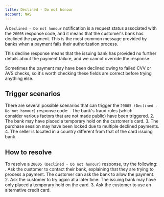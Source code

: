 ```yaml
---
title: Declined - Do not honour
account: NAS
---
```


A `Declined - Do not honour` notification is a request status associated with the `20005` response code, and it means that the customer's bank has declined the payment. This is the most common message provided by banks when a payment fails their authorization process.

This decline response means that the issuing bank has provided no further details about the payment failure, and we cannot override the response.

Sometimes the payment may have been declined owing to failed CVV or AVS checks, so it's worth checking these fields are correct before trying anything else.

## Trigger scenarios

There are several possible scenarios that can trigger the `20005 (Declined - Do not honour)` response code:
. The bank's fraud rules (which consider various factors that are not made public) have been triggered. 2. The bank may have placed a temporary hold on the customer's card. 3. The purchase session may have been locked due to multiple declined payments. 4. The seller is located in a country different from that of the card issuing bank.

## How to resolve

To resolve a `20005 (Declined - Do not honour)` response, try the following:
. Ask the customer to contact their bank, explaining that they are trying to process a payment. The customer can ask the bank to allow the payment. 2. Ask the customer to try again at a later time. The issuing bank may have only placed a temporary hold on the card. 3. Ask the customer to use an alternative credit card.

